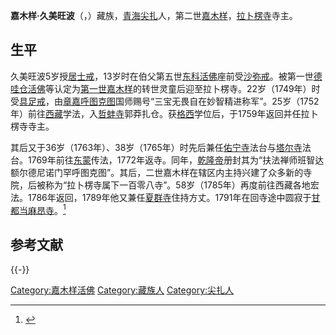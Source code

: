 '''嘉木样·久美旺波'''（{{bo|z=དཀོན་མཆོག་འཇིགས་མེད་དབང་པོ་|w=dkon mchog 'jigs med dbang po}}，{{bd|1728年||1791年|10月27日}}）藏族，[[青海|青海]][[尖扎|尖扎]]人，第二世[[嘉木样|嘉木样]]，[[拉卜楞寺|拉卜楞寺]]寺主。

==生平==
久美旺波5岁授[[居士戒|居士戒]]，13岁时在伯父第五世[[东科活佛|东科活佛]]座前受[[沙弥戒|沙弥戒]]。被第一世[[德哇仓活佛|德哇仓活佛]]等认定为[[第一世嘉木样|第一世嘉木样]]的转世灵童后迎至拉卜楞寺。22岁（1749年）时受[[具足戒|具足戒]]，由[[章嘉呼图克图|章嘉呼图克图]]国师赐号“三宝无畏自在妙智精进称军”。25岁（1752年）前往[[西藏|西藏]]学法，入[[哲蚌寺|哲蚌寺]]郭莽扎仓。获[[格西|格西]]学位后，于1759年返回并任拉卜楞寺寺主。

其后又于36岁（1763年）、38岁（1765年）时先后兼任[[佑宁寺|佑宁寺]]法台与[[塔尔寺|塔尔寺]]法台。1769年前往[[东蒙|东蒙]]传法，1772年返寺。同年，[[乾隆帝|乾隆帝]]册封其为“扶法禅师班智达额尔德尼诺门罕呼图克图”。其后，二世嘉木样在辖区内主持兴建了众多新的寺院，后被称为“拉卜楞寺属下一百零八寺”。58岁（1785年）再度前往西藏各地宏法。1786年返回，1789年他又兼任[[夏群寺|夏群寺]]住持方丈。1791年在回寺途中圆寂于[[甘都|甘都]][[当麻昂寺|当麻昂寺]]。<ref>{{cite book|title=中国藏传佛教名僧录|publisher=甘肃民族出版社|author=唐景福}}</ref>

== 参考文献 ==
{{reflist}}

{{宗教人物小作品}}

{{-}}
{{start box}}
{{s-rel|bu}}
{{s-before|[[华秀·俄昂宗哲|华秀·俄昂宗哲]]}}
{{s-title|[[嘉木样活佛|嘉木样活佛]]|（坐床年份不详）－1791年}}
{{s-after|[[嘉木样·罗桑图旦久美嘉措|嘉木样·罗桑图旦久美嘉措]]}}
{{end box}}
[[Category:嘉木样活佛|Category:嘉木样活佛]]
[[Category:藏族人|Category:藏族人]]
[[Category:尖扎人|Category:尖扎人]]